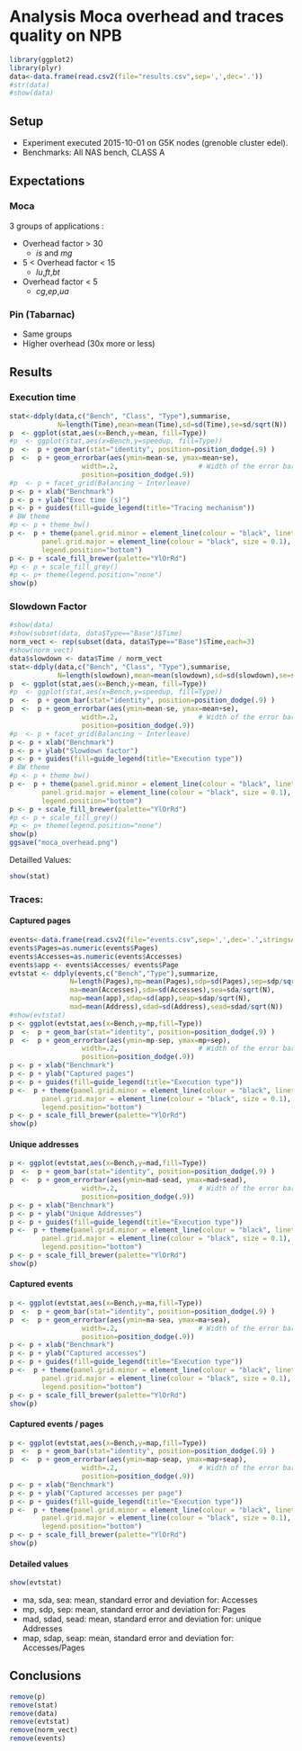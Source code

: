 Analysis Moca overhead and traces quality on NPB
================================================


```r
library(ggplot2)
library(plyr)
data<-data.frame(read.csv2(file="results.csv",sep=',',dec='.'))
#str(data)
#show(data)
```

Setup
-----

+ Experiment executed 2015-10-01 on G5K nodes (grenoble cluster edel).
+ Benchmarks: All NAS bench, CLASS A

Expectations
-------------

### Moca

3 groups of applications :

+ Overhead factor > 30
    + *is* and *mg*
+ 5 < Overhead factor < 15
    +  *lu*,*ft*,*bt*
+ Overhead factor < 5
    + *cg*,*ep*,*ua*

### Pin (Tabarnac)

+ Same groups
+ Higher overhead (30x more or less)

Results
-------

###   Execution time

```r
stat<-ddply(data,c("Bench", "Class", "Type"),summarise,
            N=length(Time),mean=mean(Time),sd=sd(Time),se=sd/sqrt(N))
p  <- ggplot(stat,aes(x=Bench,y=mean, fill=Type))
#p  <- ggplot(stat,aes(x=Bench,y=speedup, fill=Type))
p  <-  p + geom_bar(stat="identity", position=position_dodge(.9) )
p  <-  p + geom_errorbar(aes(ymin=mean-se, ymax=mean+se),
                  width=.2,                    # Width of the error bars
                  position=position_dodge(.9))
#p  <- p + facet_grid(Balancing ~ Interleave)
p <- p + xlab("Benchmark")
p <- p + ylab("Exec time (s)")
p <- p + guides(fill=guide_legend(title="Tracing mechanism"))
# BW theme
#p <- p + theme_bw()
p <-  p + theme(panel.grid.minor = element_line(colour = "black", linetype="dashed", size = 0.1),
        panel.grid.major = element_line(colour = "black", size = 0.1),
        legend.position="bottom")
p <- p + scale_fill_brewer(palette="YlOrRd")
#p <- p + scale_fill_grey()
#p <- p+ theme(legend.position="none")
show(p)

```

### Slowdown Factor

```r
#show(data)
#show(subset(data, data$Type=="Base")$Time)
norm_vect <- rep(subset(data, data$Type=="Base")$Time,each=3)
#show(norm_vect)
data$slowdown <- data$Time / norm_vect
stat<-ddply(data,c("Bench", "Class", "Type"),summarise,
            N=length(slowdown),mean=mean(slowdown),sd=sd(slowdown),se=sd/sqrt(N))
p  <- ggplot(stat,aes(x=Bench,y=mean, fill=Type))
#p  <- ggplot(stat,aes(x=Bench,y=speedup, fill=Type))
p  <-  p + geom_bar(stat="identity", position=position_dodge(.9) )
p  <-  p + geom_errorbar(aes(ymin=mean-se, ymax=mean+se),
                  width=.2,                    # Width of the error bars
                  position=position_dodge(.9))
#p  <- p + facet_grid(Balancing ~ Interleave)
p <- p + xlab("Benchmark")
p <- p + ylab("Slowdown factor")
p <- p + guides(fill=guide_legend(title="Execution type"))
# BW theme
#p <- p + theme_bw()
p <-  p + theme(panel.grid.minor = element_line(colour = "black", linetype="dashed", size = 0.1),
        panel.grid.major = element_line(colour = "black", size = 0.1),
        legend.position="bottom")
p <- p + scale_fill_brewer(palette="YlOrRd")
#p <- p + scale_fill_grey()
#p <- p+ theme(legend.position="none")
show(p)
ggsave("moca_overhead.png")
```
Detailled Values:

```r
show(stat)
```



### Traces:


#### Captured pages

```r
events<-data.frame(read.csv2(file="events.csv",sep=',',dec='.',stringsAsFactors=FALSE))
events$Pages=as.numeric(events$Pages)
events$Accesses=as.numeric(events$Accesses)
events$app <- events$Accesses/ events$Page
evtstat <- ddply(events,c("Bench","Type"),summarize,
               N=length(Pages),mp=mean(Pages),sdp=sd(Pages),sep=sdp/sqrt(N),
               ma=mean(Accesses),sda=sd(Accesses),sea=sda/sqrt(N),
               map=mean(app),sdap=sd(app),seap=sdap/sqrt(N),
               mad=mean(Address),sdad=sd(Address),sead=sdad/sqrt(N))
#show(evtstat)
p <- ggplot(evtstat,aes(x=Bench,y=mp,fill=Type))
p  <-  p + geom_bar(stat="identity", position=position_dodge(.9) )
p  <-  p + geom_errorbar(aes(ymin=mp-sep, ymax=mp+sep),
                  width=.2,                    # Width of the error bars
                  position=position_dodge(.9))
p <- p + xlab("Benchmark")
p <- p + ylab("Captured pages")
p <- p + guides(fill=guide_legend(title="Execution type"))
p <-  p + theme(panel.grid.minor = element_line(colour = "black", linetype="dashed", size = 0.1),
        panel.grid.major = element_line(colour = "black", size = 0.1),
        legend.position="bottom")
p <- p + scale_fill_brewer(palette="YlOrRd")
show(p)
```

#### Unique addresses

```r
p <- ggplot(evtstat,aes(x=Bench,y=mad,fill=Type))
p  <-  p + geom_bar(stat="identity", position=position_dodge(.9) )
p  <-  p + geom_errorbar(aes(ymin=mad-sead, ymax=mad+sead),
                  width=.2,                    # Width of the error bars
                  position=position_dodge(.9))
p <- p + xlab("Benchmark")
p <- p + ylab("Unique Addresses")
p <- p + guides(fill=guide_legend(title="Execution type"))
p <-  p + theme(panel.grid.minor = element_line(colour = "black", linetype="dashed", size = 0.1),
        panel.grid.major = element_line(colour = "black", size = 0.1),
        legend.position="bottom")
p <- p + scale_fill_brewer(palette="YlOrRd")
show(p)

```



#### Captured events

```r
p <- ggplot(evtstat,aes(x=Bench,y=ma,fill=Type))
p  <-  p + geom_bar(stat="identity", position=position_dodge(.9) )
p  <-  p + geom_errorbar(aes(ymin=ma-sea, ymax=ma+sea),
                  width=.2,                    # Width of the error bars
                  position=position_dodge(.9))
p <- p + xlab("Benchmark")
p <- p + ylab("Captured accesses")
p <- p + guides(fill=guide_legend(title="Execution type"))
p <-  p + theme(panel.grid.minor = element_line(colour = "black", linetype="dashed", size = 0.1),
        panel.grid.major = element_line(colour = "black", size = 0.1),
        legend.position="bottom")
p <- p + scale_fill_brewer(palette="YlOrRd")
show(p)

```


#### Captured events / pages

```r
p <- ggplot(evtstat,aes(x=Bench,y=map,fill=Type))
p  <-  p + geom_bar(stat="identity", position=position_dodge(.9) )
p  <-  p + geom_errorbar(aes(ymin=map-seap, ymax=map+seap),
                  width=.2,                    # Width of the error bars
                  position=position_dodge(.9))
p <- p + xlab("Benchmark")
p <- p + ylab("Captured accesses per page")
p <- p + guides(fill=guide_legend(title="Execution type"))
p <-  p + theme(panel.grid.minor = element_line(colour = "black", linetype="dashed", size = 0.1),
        panel.grid.major = element_line(colour = "black", size = 0.1),
        legend.position="bottom")
p <- p + scale_fill_brewer(palette="YlOrRd")
show(p)
```

#### Detailed values

```r
show(evtstat)
```

+ ma, sda, sea:  mean, standard error and deviation for: Accesses
+ mp, sdp, sep:  mean, standard error and deviation for: Pages
+ mad, sdad, sead:  mean, standard error and deviation for: unique Addresses
+ map, sdap, seap:  mean, standard error and deviation for: Accesses/Pages

Conclusions
-----------

```r
remove(p)
remove(stat)
remove(data)
remove(evtstat)
remove(norm_vect)
remove(events)
```
